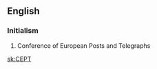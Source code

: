 {{see also|'cept}}
==English==

===Initialism===
{{head|en|initialism}}

# Conference of European Posts and Telegraphs

[[sk:CEPT]]